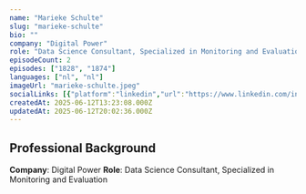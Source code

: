 ```yaml
---
name: "Marieke Schulte"
slug: "marieke-schulte"
bio: ""
company: "Digital Power"
role: "Data Science Consultant, Specialized in Monitoring and Evaluation"
episodeCount: 2
episodes: ["1828", "1874"]
languages: ["nl", "nl"]
imageUrl: "marieke-schulte.jpeg"
socialLinks: [{"platform":"linkedin","url":"https://www.linkedin.com/in/marieke-schulte-8329b7149/"}]
createdAt: 2025-06-12T13:23:08.000Z
updatedAt: 2025-06-12T20:02:36.000Z
---
```


## Professional Background

**Company**: Digital Power
**Role**: Data Science Consultant, Specialized in Monitoring and Evaluation

